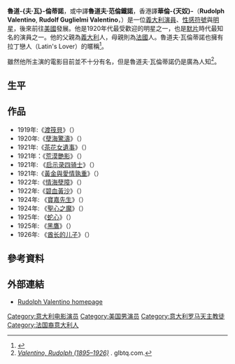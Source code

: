 {{noteTA
|T=zh:魯道夫·瓦倫蒂諾; zh-tw:藍道夫·范倫鐵諾; zh-hk:華倫天奴; zh-cn:鲁道夫·瓦伦蒂诺;
|G1=Show
|1=zh:魯道夫·瓦倫蒂諾; zh-tw:藍道夫·范倫鐵諾; zh-hk:華倫天奴; zh-cn:鲁道夫·瓦伦蒂诺;
|2=zh-hk:四大天王; zh-cn:启示录四骑士;
|3=zh-hk:酋長之子; zh-cn:酋长的儿子;
}}
{{Infobox entertainer
| name          = 魯道夫·瓦倫蒂諾
| type = 男演员
| image         = Rudolph Valentino.jpg
| imagesize     = 200px
| caption       = 
| birthname     = 
| birthdate     = {{birth date|1895|5|6|mf=y}}
| birthplace    = [[File:Flag_of_Italy_(1861-1946)_crowned.svg|20px]] [[義大利王國_(1861年–1946年)|義大利王國]][[普利亞大區|普利亞大區]][[卡斯泰拉內塔|卡斯泰拉內塔]] 
| deathdate     = {{death date and age|1926|8|23|1895|5|6|mf=y}}
| deathplace    = {{USA}}[[紐約|紐約]] 
| yearsactive   = 
| academyawards = 
| goldenglobeawards = 
| spouse = Jean Acker (1919-1923)<br>Natacha Rambova (1923-1926)
| awards = '''[[好萊塢星光大道|好萊塢星光大道]]'''<br>[[好萊塢大道|6164 Hollywood Blvd]]
}}
'''魯道-{夫·瓦}-倫蒂諾'''，或中譯'''魯道夫·范倫鐵諾'''，香港譯'''華倫-{天奴}-'''（'''Rudolph Valentino''', '''Rudolf Guglielmi Valentino'''，{{bd|1895年|5月6日|1926年|8月23日|catIdx=Valentino, Rudolf}}）是一位[[義大利|義大利]][[演員|演員]]、[[性感符號|性感符號]]與[[明星|明星]]，後來前往[[美國|美國]]發展。他是1920年代最受歡迎的明星之一，也是[[默片|默片]]時代最知名的演員之一。他的父親為[[義大利|義大利]]人，母親則為[[法國|法國]]人。魯道夫·瓦倫蒂諾也擁有拉丁戀人（Latin's Lover）的暱稱<ref>{{cite book |title=Latino Images in Film: Stereotypes, Subversion, and Resistance |last=Ramírez |first=Charles |year=2002 |publisher=U of Texas Press |isbn=0-292-70907-2 |page=76 }}</ref>。

雖然他所主演的電影目前並不十分有名，但是魯道夫·瓦倫蒂諾仍是廣為人知<ref>[http://www.glbtq.com/arts/valentino_r.html ''Valentino, Rudolph (1895–1926)''] {{webarchive|url=https://web.archive.org/web/20120924070037/http://www.glbtq.com/arts/valentino_r.html |date=2012-09-24 }}. glbtq.com.</ref>。

==生平==

==作品==
*1919年:《[[渡筏貝|渡筏貝]]》（{{lang|en|''Eyes of Youth''}}） 
*1920年:《[[孽海驚濤|孽海驚濤]]》（{{lang|en|''Once to Every Woman''}}）
*1921年:《[[茶花女遺事|茶花女遺事]]》（{{lang|fr|''Camille''}}）
*1921年：《[[荒漠艷影|荒漠艷影]]》（{{lang|en|''The Sheik''}}） 
*1921年: 《[[启示录四骑士_(1921年电影)|启示录四骑士]]》（{{lang|en|''The Four Horsemen of the Apocalypse''}}）
*1921年:《[[黃金與愛情孰重|黃金與愛情孰重]]》（{{lang|en|''The Conquering Power''}}）
*1922年:《[[情海孽障|情海孽障]]》（{{lang|en|''Beyond the Rocks''}}）
*1922年:《[[碧血黃沙|碧血黃沙]]》（{{lang|en|''Blood and Sand''}}） 
*1924年: 《[[寶嘉先生|寶嘉先生]]》（{{lang|fr|''Monsieur Beaucaire''}}）
*1924年: 《[[聖心之魔|聖心之魔]]》（{{lang|en|''A Sainted Devil''}}）
*1925年: 《[[蛇心|蛇心]]》（{{lang|en|''Cobra''}}）
*1925年: 《[[黑鷹|黑鷹]]》（{{lang|en|''The Eagle''}}）
*1926年: 《[[酋长的儿子|酋长的儿子]]》（{{lang|en|''The Son of the Sheik''}}）

==參考資料==
{{reflist|colwidth=30em}}

==外部連結==
* [http://www.rudolph-valentino.com/ Rudolph Valentino homepage] {{Wayback|url=http://www.rudolph-valentino.com/ |date=20080929002719 }}

{{Authority control}}
{{DEFAULTSORT:Valentino, Rudolf}}

[[Category:意大利电影演员|Category:意大利电影演员]]
[[Category:美国男演员|Category:美国男演员]]
[[Category:意大利罗马天主教徒|Category:意大利罗马天主教徒]]
[[Category:法国裔意大利人|Category:法国裔意大利人]]